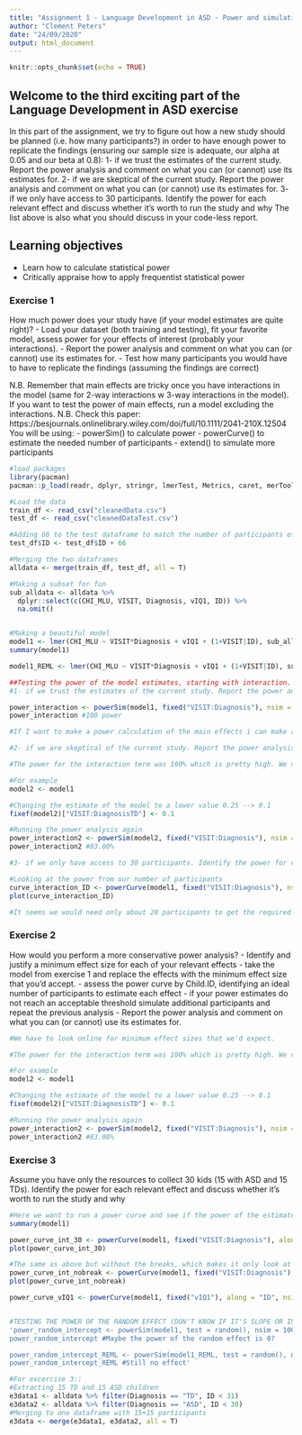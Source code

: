 ```yaml
---
title: "Assignment 1 - Language Development in ASD - Power and simulations"
author: "Clement Peters"
date: "24/09/2020"
output: html_document
---
```


```r
knitr::opts_chunk$set(echo = TRUE)
```

## Welcome to the third exciting part of the Language Development in ASD exercise

In this part of the assignment, we try to figure out how a new study should be planned (i.e. how many participants?) in order to have enough power to replicate the findings (ensuring our sample size is adequate, our alpha at 0.05 and our beta at 0.8):
1- if we trust the estimates of the current study. Report the power analysis and comment on what you can (or cannot) use its estimates for.
2- if we are skeptical of the current study. Report the power analysis and comment on what you can (or cannot) use its estimates for.
3- if we only have access to 30 participants. Identify the power for each relevant effect and discuss whether it's worth to run the study and why
The list above is also what you should discuss in your code-less report.


## Learning objectives

- Learn how to calculate statistical power
- Critically appraise how to apply frequentist statistical power

### Exercise 1

How much power does your study have (if your model estimates are quite right)?
- Load your dataset (both training and testing), fit your favorite model, assess power for your effects of interest (probably your interactions).
- Report the power analysis and comment on what you can (or cannot) use its estimates for.
- Test how many participants you would have to have to replicate the findings (assuming the findings are correct)

N.B. Remember that main effects are tricky once you have interactions in the model (same for 2-way interactions w 3-way interactions in the model). If you want to test the power of main effects, run a model excluding the interactions.
N.B. Check this paper: https://besjournals.onlinelibrary.wiley.com/doi/full/10.1111/2041-210X.12504
You will be using:
- powerSim() to calculate power
- powerCurve() to estimate the needed number of participants
- extend() to simulate more participants

```r
#load packages
library(pacman)
pacman::p_load(readr, dplyr, stringr, lmerTest, Metrics, caret, merTools, tidyverse, simr)

#Load the data
train_df <- read_csv("cleanedData.csv")
test_df <- read_csv("cleanedDataTest.csv")

#Adding 66 to the test dataframe to match the number of participants of the two
test_df$ID <- test_df$ID + 66

#Merging the two dataframes
alldata <- merge(train_df, test_df, all = T)

#Making a subset for fun
sub_alldata <- alldata %>% 
  dplyr::select(c(CHI_MLU, VISIT, Diagnosis, vIQ1, ID)) %>% 
  na.omit()


#Making a beautiful model
model1 <- lmer(CHI_MLU ~ VISIT*Diagnosis + vIQ1 + (1+VISIT|ID), sub_alldata, REML = F)
summary(model1)

model1_REML <- lmer(CHI_MLU ~ VISIT*Diagnosis + vIQ1 + (1+VISIT|ID), sub_alldata, REML = T)
```

```r
##Testing the power of the model estimates, starting with interaction.
#1- if we trust the estimates of the current study. Report the power analysis and comment on what you can (or cannot) use its estimates for.

power_interaction <- powerSim(model1, fixed("VISIT:Diagnosis"), nsim = 100)
power_interaction #100 power

#If I want to make a power calculation of the main effects i can make a model excluding the interaction term, allowing me to assess each main effect.


```
```r
#2- if we are skeptical of the current study. Report the power analysis and comment on what you can (or cannot) use its estimates for.

#The power for the interaction term was 100% which is pretty high. We need to estimate if this is because the estimate is pretty high, making the effect "easy" to find. If the estimate was lower, the power of the model (interaction term) would be lower.

#For example
model2 <- model1

#Changing the estimate of the model to a lower value 0.25 --> 0.1
fixef(model2)["VISIT:DiagnosisTD"] <- 0.1

#Running the power analysis again
power_interaction2 <- powerSim(model2, fixed("VISIT:Diagnosis"), nsim = 100)
power_interaction2 #83.00%


```
```r
#3- if we only have access to 30 participants. Identify the power for each relevant effect and discuss whether it's worth to run the study and why. The list above is also what you should discuss in your code-less report.

#Looking at the power from our number of participants
curve_interaction_ID <- powerCurve(model1, fixed("VISIT:Diagnosis"), nsim = 10, along = "ID")
plot(curve_interaction_ID)

#It seems we would need only about 20 participants to get the required power of 80%, to find the effect of 0.25. 
```


### Exercise 2

How would you perform a more conservative power analysis?
- Identify and justify a minimum effect size for each of your relevant effects
- take the model from exercise 1 and replace the effects with the minimum effect size that you'd accept.
- assess the power curve by Child.ID, identifying an ideal number of participants to estimate each effect
- if your power estimates do not reach an acceptable threshold simulate additional participants and repeat the previous analysis
- Report the power analysis and comment on what you can (or cannot) use its estimates for.

```r
#We have to look online for minimum effect sizes that we'd expect.

#The power for the interaction term was 100% which is pretty high. We need to estimate if this is because the estimate is pretty high, making the effect "easy" to find. If the estimate was lower, the power of the model (interaction term) would be lower.

#For example
model2 <- model1

#Changing the estimate of the model to a lower value 0.25 --> 0.1
fixef(model2)["VISIT:DiagnosisTD"] <- 0.1

#Running the power analysis again
power_interaction2 <- powerSim(model2, fixed("VISIT:Diagnosis"), nsim = 100)
power_interaction2 #83.00%
```


### Exercise 3

Assume you have only the resources to collect 30 kids (15 with ASD and 15 TDs). Identify the power for each relevant effect and discuss whether it's worth to run the study and why

```r
#Here we want to run a power curve and see if the power of the estimate is sufficiently high at 30 participants
summary(model1)

power_curve_int_30 <- powerCurve(model1, fixed("VISIT:Diagnosis"), along = "ID", breaks = 1:10, nsim = 20)
plot(power_curve_int_30)

#The same as above but without the breaks, which makes it only look at 10 participants..? 
power_curve_int_nobreak <- powerCurve(model1, fixed("VISIT:Diagnosis"), along = "ID", nsim = 20)
plot(power_curve_int_nobreak)

power_curve_vIQ1 <- powerCurve(model1, fixed("vIQ1"), along = "ID", nsim = 20)


#TESTING THE POWER OF THE RANDOM EFFECT (DON'T KNOW IF IT'S SLOPE OR INT THOUGH)
'power_random_intercept <- powerSim(model1, test = random(), nsim = 100)
power_random_intercept #Maybe the power of the random effect is 0?

power_random_intercept_REML <- powerSim(model1_REML, test = random(), nsim = 100)
power_random_intercept_REML #Still no effect'

#For excercise 3::
#Extracting 15 TD and 15 ASD children
e3data1 <- alldata %>% filter(Diagnosis == "TD", ID < 31)
e3data2 <- alldata %>% filter(Diagnosis == "ASD", ID < 30)
#Merging to one dataframe with 15+15 participants
e3data <- merge(e3data1, e3data2, all = T)


```
